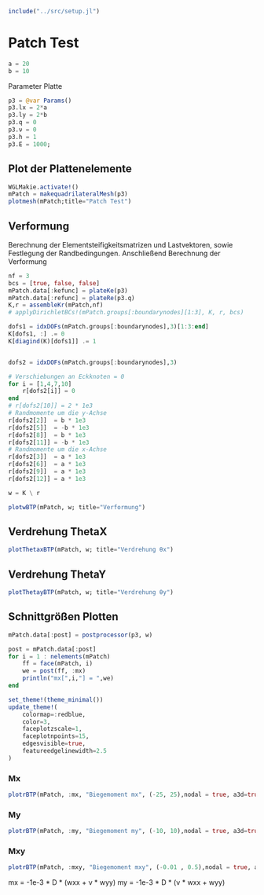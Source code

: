```julia
include("../src/setup.jl")
```

# Patch Test

```julia
a = 20 
b = 10 
```

Parameter Platte 
```julia
p3 = @var Params()
p3.lx = 2*a
p3.ly = 2*b
p3.q = 0
p3.ν = 0
p3.h = 1
p3.E = 1000;
```

## Plot der Plattenelemente
```julia
WGLMakie.activate!()
mPatch = makequadrilateralMesh(p3)
plotmesh(mPatch;title="Patch Test")
```

## Verformung 

Berechnung der Elementsteifigkeitsmatrizen und Lastvektoren, sowie Festlegung der Randbedingungen. Anschließend Berechnung der Verformung

```julia
nf = 3
bcs = [true, false, false]
mPatch.data[:kefunc] = plateKe(p3)
mPatch.data[:refunc] = plateRe(p3.q)
K,r = assembleKr(mPatch,nf)
# applyDirichletBCs!(mPatch.groups[:boundarynodes][1:3], K, r, bcs)

dofs1 = idxDOFs(mPatch.groups[:boundarynodes],3)[1:3:end]
K[dofs1, :] .= 0
K[diagind(K)[dofs1]] .= 1


dofs2 = idxDOFs(mPatch.groups[:boundarynodes],3)

# Verschiebungen an Eckknoten = 0
for i = [1,4,7,10]
    r[dofs2[i]] = 0
end
# r[dofs2[10]] = 2 * 1e3
# Randmomente um die y-Achse
r[dofs2[2]]  = b * 1e3
r[dofs2[5]]  = -b * 1e3
r[dofs2[8]]  = b * 1e3
r[dofs2[11]] = -b * 1e3
# Randmomente um die x-Achse 
r[dofs2[3]]  = a * 1e3
r[dofs2[6]]  = a * 1e3
r[dofs2[9]]  = a * 1e3
r[dofs2[12]] = a * 1e3

w = K \ r

```

```julia
plotwBTP(mPatch, w; title="Verformung")
```

## Verdrehung ThetaX
```julia
plotThetaxBTP(mPatch, w; title="Verdrehung θx")
```

## Verdrehung ThetaY
```julia
plotThetayBTP(mPatch, w; title="Verdrehung θy")
```

## Schnittgrößen Plotten 

```julia
mPatch.data[:post] = postprocessor(p3, w)
```

```julia
post = mPatch.data[:post]
for i = 1 : nelements(mPatch)
    ff = face(mPatch, i)
    we = post(ff, :mx)
    println("mx[",i,"] = ",we)
end
```

```julia
set_theme!(theme_minimal())
update_theme!(
    colormap=:redblue,
    color=3,
    faceplotzscale=1,
    faceplotnpoints=15,
    edgesvisible=true,
    featureedgelinewidth=2.5
)
```

### Mx
```julia
plotrBTP(mPatch, :mx, "Biegemoment mx", (-25, 25),nodal = true, a3d=true)
```

### My
```julia
plotrBTP(mPatch, :my, "Biegemoment my", (-10, 10),nodal = true, a3d=true)
```

### Mxy
```julia
plotrBTP(mPatch, :mxy, "Biegemoment mxy", (-0.01 , 0.5),nodal = true, a3d=true)
```


mx = -1e-3 * D * (wxx + ν * wyy)
my = -1e-3 * D * (ν * wxx + wyy)
